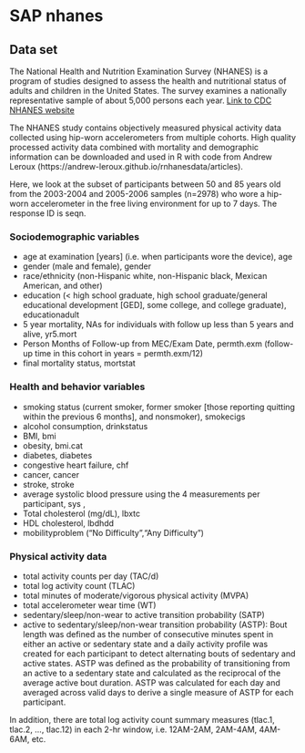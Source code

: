 # SAP nhanes

## Data set 

The National Health and Nutrition Examination Survey (NHANES) is a program of studies designed to assess the health and nutritional status of adults and children in the United States. The survey examines a nationally representative sample of about 5,000 persons each year. [Link to CDC  NHANES website](https://www.cdc.gov/nchs/nhanes/about_nhanes.htm)

The NHANES study contains objectively measured physical activity data collected using hip-worn accelerometers from multiple cohorts. High quality processed activity data combined with mortality and demographic information can be downloaded and used in R with code from Andrew Leroux (https://andrew-leroux.github.io/rnhanesdata/articles).


Here, we look at the subset of participants between 50 and 85 years old from the 2003-2004 and 2005-2006 samples (n=2978) who wore a hip-worn accelerometer in the free living environment for up to 7 days.   The response ID is seqn.

### Sociodemographic variables 

* age at examination [years] (i.e. when participants wore the device), age
* gender (male and female), gender
* race/ethnicity (non-Hispanic white, non-Hispanic black, Mexican American, and other) 
* education (< high school graduate, high school graduate/general educational development [GED], some college, and college graduate), educationadult
* 5 year mortality,  NAs for individuals with follow up less than 5 years and alive, yr5.mort 
* Person Months of Follow-up from MEC/Exam Date, permth.exm (follow-up time in this cohort in years = permth.exm/12) 
* final mortality status, mortstat

### Health and behavior variables 

* smoking status (current smoker, former smoker [those reporting quitting within the previous 6 months], and nonsmoker), smokecigs
* alcohol consumption, drinkstatus
* BMI, bmi
* obesity, bmi.cat
* diabetes, diabetes
* congestive heart failure, chf
* cancer, cancer
* stroke, stroke
* average systolic blood pressure using the 4 measurements per participant, sys , 
* Total cholesterol (mg/dL), lbxtc 
* HDL cholesterol, lbdhdd  
* mobilityproblem ("No Difficulty","Any Difficulty")

### Physical activity data

* total activity counts per day (TAC/d)
* total log activity count (TLAC)
* total minutes of moderate/vigorous physical activity (MVPA)
* total accelerometer wear time (WT)
* sedentary/sleep/non-wear to active transition probability (SATP)
* active to sedentary/sleep/non-wear transition probability (ASTP): Bout length was defined as the number of consecutive minutes spent in either an active or sedentary state and a daily activity profile was created for each participant to detect alternating bouts of sedentary and active states. ASTP was defined as the probability of transitioning from an active to a sedentary state and calculated as the reciprocal of the average active bout duration. ASTP was calculated for each day and averaged across valid days to derive a single measure of ASTP for each participant. 

In addition, there are total log activity count summary measures (tlac.1, tlac.2, …, tlac.12) in each 2-hr window, i.e. 12AM-2AM, 2AM-4AM, 4AM-6AM, etc. 

